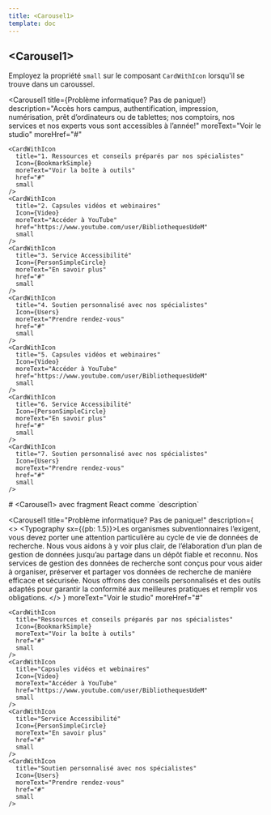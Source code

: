 ```yaml
---
title: <Carousel1>
template: doc
---
```



<Section>

  # &lt;Carousel1&gt;

  Employez la propriété `small` sur le composant `CardWithIcon` lorsqu'il se trouve dans un caroussel.

  <Carousel1
    title={<Typography component="h2">Problème informatique? Pas de panique!</Typography>}
    description="Accès hors campus, authentification, impression, numérisation, prêt d’ordinateurs ou de tablettes; nos comptoirs, nos services et nos experts vous sont accessibles à l’année!"
    moreText="Voir le studio"
    moreHref="#"
  >
    <CardWithIcon
      title="1. Ressources et conseils préparés par nos spécialistes"
      Icon={BookmarkSimple}
      moreText="Voir la boîte à outils"
      href="#"
      small
    />
    <CardWithIcon
      title="2. Capsules vidéos et webinaires"
      Icon={Video}
      moreText="Accéder à YouTube"
      href="https://www.youtube.com/user/BibliothequesUdeM"
      small
    />
    <CardWithIcon
      title="3. Service Accessibilité"
      Icon={PersonSimpleCircle}
      moreText="En savoir plus"
      href="#"
      small
    />
    <CardWithIcon
      title="4. Soutien personnalisé avec nos spécialistes"
      Icon={Users}
      moreText="Prendre rendez-vous"
      href="#"
      small
    />
    <CardWithIcon
      title="5. Capsules vidéos et webinaires"
      Icon={Video}
      moreText="Accéder à YouTube"
      href="https://www.youtube.com/user/BibliothequesUdeM"
      small
    />
    <CardWithIcon
      title="6. Service Accessibilité"
      Icon={PersonSimpleCircle}
      moreText="En savoir plus"
      href="#"
      small
    />
    <CardWithIcon
      title="7. Soutien personnalisé avec nos spécialistes"
      Icon={Users}
      moreText="Prendre rendez-vous"
      href="#"
      small
    />
  </Carousel1>
</Section>

<Section>
# &lt;Carousel1&gt; avec fragment React comme `description`

  <Carousel1
    title="Problème informatique? Pas de panique!"
    description={
      <>
        <Typography sx={{pb: 1.5}}>Les organismes subventionnaires l’exigent, vous devez porter une attention particulière au cycle de vie de données de recherche. Nous vous aidons à y voir plus clair, de l’élaboration d’un plan de gestion de données jusqu’au partage dans un dépôt fiable et reconnu.</Typography>
        <Typography>Nos services de gestion des données de recherche sont conçus pour vous aider à organiser, préserver et partager vos données de recherche de manière efficace et sécurisée. Nous offrons des conseils personnalisés et des outils adaptés pour garantir la conformité aux meilleures pratiques et remplir vos obligations.</Typography>
      </>
    }
    moreText="Voir le studio"
    moreHref="#"
  >
    <CardWithIcon
      title="Ressources et conseils préparés par nos spécialistes"
      Icon={BookmarkSimple}
      moreText="Voir la boîte à outils"
      href="#"
      small
    />
    <CardWithIcon
      title="Capsules vidéos et webinaires"
      Icon={Video}
      moreText="Accéder à YouTube"
      href="https://www.youtube.com/user/BibliothequesUdeM"
      small
    />
    <CardWithIcon
      title="Service Accessibilité"
      Icon={PersonSimpleCircle}
      moreText="En savoir plus"
      href="#"
      small
    />
    <CardWithIcon
      title="Soutien personnalisé avec nos spécialistes"
      Icon={Users}
      moreText="Prendre rendez-vous"
      href="#"
      small
    />
  </Carousel1>
</Section>